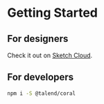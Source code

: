 
<Meta title="Getting Started" />

# Getting Started

## For designers

Check it out on [Sketch Cloud](https://www.sketch.com/team/QDZb/libraries).

## For developers

```sh
npm i -S @talend/coral
```
